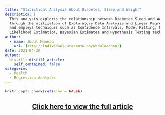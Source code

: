 ```yaml
---
title: "Statistical Analysis About Diabetes, Sleep and Weight"
description: |
  This analysis explores the relationship between Diabetes Sleep and Weight
  through the utilization of Exploratory Data Analysis and Linear Regression
  and employs techniques such as Confidence Intervals, Model Fitting, Maximum
  Likelihood Estimation, Bayesian Estimates and Hypothesis Testing techniques.
author:
  - name: Abdul Mannan
    url: {http://individual.utoronto.ca/abdulmannan/}
date: 2021-04-30
output:
  distill::distill_article:
    self_contained: false
categories:
  - Health
  - Regression Analysis
---
```



```r
knitr::opts_chunk$set(echo = FALSE)
```
<center style="color:#5A59A3">
## [Click here to view the full article](https://github.com/dyerfire9/Diabetes-Sleep-and-Weight-Statistical-Analysis)
</center>


